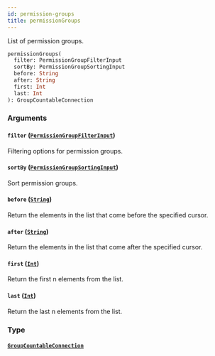 ```yaml
---
id: permission-groups
title: permissionGroups
---
```


List of permission groups.

```graphql
permissionGroups(
  filter: PermissionGroupFilterInput
  sortBy: PermissionGroupSortingInput
  before: String
  after: String
  first: Int
  last: Int
): GroupCountableConnection

```

### Arguments

#### `filter` ([`PermissionGroupFilterInput`](../../../developer/api-reference/inputs/permission-group-filter-input))

Filtering options for permission groups.

#### `sortBy` ([`PermissionGroupSortingInput`](../../../developer/api-reference/inputs/permission-group-sorting-input))

Sort permission groups.

#### `before` ([`String`](../../../developer/api-reference/scalars/string))

Return the elements in the list that come before the specified cursor.

#### `after` ([`String`](../../../developer/api-reference/scalars/string))

Return the elements in the list that come after the specified cursor.

#### `first` ([`Int`](../../../developer/api-reference/scalars/int))

Return the first n elements from the list.

#### `last` ([`Int`](../../../developer/api-reference/scalars/int))

Return the last n elements from the list.

### Type

#### [`GroupCountableConnection`](../../../developer/api-reference/objects/group-countable-connection)
